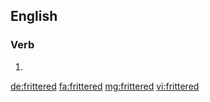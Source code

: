 ==English==

===Verb===
{{head|en}}

# {{en-past of|fritter}}

[[de:frittered]]
[[fa:frittered]]
[[mg:frittered]]
[[vi:frittered]]